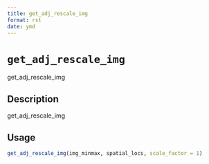 ```yaml
--- 
title: get_adj_rescale_img 
format: rst 
date: ymd 
--- 
```

# `get_adj_rescale_img`

get_adj_rescale_img


## Description

get_adj_rescale_img


## Usage

```r
get_adj_rescale_img(img_minmax, spatial_locs, scale_factor = 1)
```


